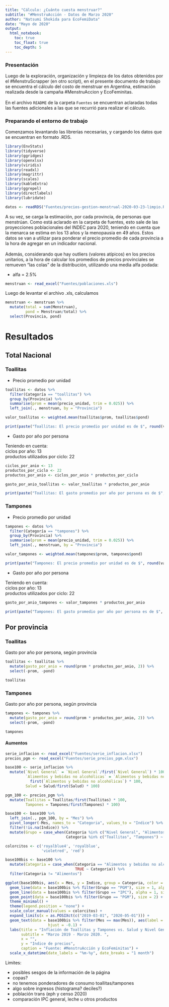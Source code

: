 ```yaml
---
title: "Cálculo: ¿Cuánto cuesta menstruar?"
subtitle: "#MenstruAcción - Datos de Marzo 2020"
author: "Natsumi Shokida para EcoFemiData"
date: "Mayo de 2020"
output:
  html_notebook:
    toc: true
    toc_float: true
    toc_depth: 5
---
```


### Presentación

Luego de la exploración, organización y limpieza de los datos obtenidos por el #MenstruScrapper (en otro script), en el presente documento de trabajo se encuentra el cálculo del costo de menstruar en Argentina, estimación realizada desde la campaña #MenstruAccion y EcoFeminitas.
<br><br>
En el archivo `README` de la carpeta `Fuentes` se encuentran aclaradas todas las fuentes adicionales a las que se recurrió para realizar el cálculo.

### Preparando el entorno de trabajo

Comenzamos levantando las librerías necesarias, y cargando los datos que se encuentran en formato .RDS.

```r
library(EnvStats)
library(tidyverse)
library(ggridges)
library(openxlsx)
library(viridis)
library(readxl)
library(magrittr)
library(scales)
library(kableExtra)
library(ggrepel)
library(directlabels)
library(lubridate)
```

```r
datos <- readRDS("Fuentes/precios-gestion-menstrual-2020-03-23-limpio.RDS")
```

A su vez, se carga la estimación, por cada provincia, de personas que menstrúan. Como está aclarado en la carpeta de fuentes, esto sale de las proyecciones poblacionales del INDEC para 2020, teniendo en cuenta que la menarca se estima en los 13 años y la menopausia en 49 años. Estos datos se van a utilizar para ponderar el precio promedio de cada provincia a la hora de agregar en un indicador nacional.
<br><br>
Además, considerando que hay outliers (valores atípicos) en los precios unitarios, a la hora de calcular los promedios de precios provinciales se remueven "las colas" de la distribución, utilizando una media alfa podada:     

- alfa = 2.5%

```r
menstruan <- read_excel("Fuentes/poblaciones.xls")
```

Luego de levantar el archivo .xls, calculamos  

```r
menstruan <- menstruan %>% 
  mutate(total = sum(Menstruan),
         pond = Menstruan/total) %>% 
  select(Provincia, pond)
```

# Resultados

## Total Nacional

### Toallitas

* Precio promedio por unidad
```r
toallitas <- datos %>% 
  filter(Categoría == "toallitas") %>%
  group_by(Provincia) %>% 
  summarise(prom = mean(precio_unidad, trim = 0.025)) %>% 
  left_join(., menstruan, by = "Provincia")

valor_toallitas <- weighted.mean(toallitas$prom, toallitas$pond)

print(paste("Toallitas: El precio promedio por unidad es de $", round(valor_toallitas, 2)))
```

* Gasto por año por persona

Teniendo en cuenta:     
ciclos por año: 13      
productos utilizados por ciclo: 22

```r
ciclos_por_anio <- 13
productos_por_ciclo <- 22
productos_por_anio <- ciclos_por_anio * productos_por_ciclo

gasto_por_anio_toallitas <- valor_toallitas * productos_por_anio

print(paste("Toallitas: El gasto promedio por año por persona es de $", round(gasto_por_anio_toallitas, 2)))
```

### Tampones

* Precio promedio por unidad
```r
tampones <- datos %>% 
  filter(Categoría == "tampones") %>%
  group_by(Provincia) %>% 
  summarise(prom = mean(precio_unidad, trim = 0.025)) %>% 
  left_join(., menstruan, by = "Provincia")

valor_tampones <- weighted.mean(tampones$prom, tampones$pond)

print(paste("Tampones: El precio promedio por unidad es de $", round(valor_tampones, 2)))
```

* Gasto por año por persona

Teniendo en cuenta:     
ciclos por año: 13      
productos utilizados por ciclo: 22

```r
gasto_por_anio_tampones <- valor_tampones * productos_por_anio

print(paste("Tampones: El gasto promedio por año por persona es de $", round(gasto_por_anio_tampones, 2)))
```

## Por provincia

### Toallitas

Gasto por año por persona, según provincia

```r
toallitas <- toallitas %>% 
  mutate(gasto_por_anio = round(prom * productos_por_anio, 2)) %>% 
  select(-prom, -pond)

toallitas
```

### Tampones

Gasto por año por persona, según provincia

```r
tampones <- tampones %>% 
  mutate(gasto_por_anio = round(prom * productos_por_anio, 2)) %>% 
  select(-prom, -pond)

tampones
```

#### Aumentos

```r
serie_inflacion <- read_excel("Fuentes/serie_inflacion.xlsx")
precios_pgm <- read_excel("Fuentes/serie_precios_pgm.xlsx")
```

```r
base100 <- serie_inflacion %>% 
  mutate(`Nivel General` = `Nivel General`/first(`Nivel General`) * 100,
         `Alimentos y bebidas no alcohólicas` = `Alimentos y bebidas no alcohólicas`/
           first(`Alimentos y bebidas no alcohólicas`) * 100,
         Salud = Salud/first(Salud) * 100)
```

```r
pgm_100 <- precios_pgm %>% 
  mutate(Toallitas = Toallitas/first(Toallitas) * 100,
         Tampones = Tampones/first(Tampones) * 100)
```

```r
base100 <- base100 %>% 
  left_join(., pgm_100, by = "Mes") %>% 
  pivot_longer(-Mes, names_to = "Categoria", values_to = "Indice") %>% 
  filter(!is.na(Indice)) %>% 
  mutate(Grupo = case_when(Categoria %in% c("Nivel General", "Alimentos y bebidas no alcohólicas", "Salud") ~ "IPC",
                           Categoria %in% c("Toallitas", "Tampones") ~ "PGM"))
```

```r
colorcitos <- c('royalblue4', 'royalblue', 
                'violetred', 'red')
```

```r
base100bis <- base100 %>% 
  mutate(Categoria = case_when(Categoria == "Alimentos y bebidas no alcohólicas" ~ "Alimentos",
                               TRUE ~ Categoria)) %>% 
  filter(Categoria != "Alimentos")
```

```r
ggplot(base100bis, aes(x = Mes, y = Indice, group = Categoria, color = Categoria)) +
  geom_line(data = base100bis %>% filter(Grupo == "PGM"), size = 1, alpha = 1) +
  geom_line(data = base100bis %>% filter(Grupo == "IPC"), alpha = 1, size = 1) +
  geom_point(data = base100bis %>% filter(Grupo == "PGM"), size = 2) +
  theme_minimal() +
  theme(legend.position = "none") +
  scale_color_manual(values = colorcitos) +
  expand_limits(x = as.POSIXct(c("2019-03-01", "2020-05-01"))) +
  geom_text(data = base100bis %>% filter(Mes == max(Mes)), aes(label = Categoria), 
                   hjust = -0.1) +
  labs(title = "Inflación de Toallitas y Tampones vs. Salud y Nivel General del IPC-INDEC",
       subtitle = "Marzo 2019 - Marzo 2020. ",
       x = "",
       y = "Indice de precios",
       caption = "Fuente: #MenstruAcción y EcoFeminitas") +
  scale_x_datetime(date_labels = "%m-%y", date_breaks = "1 month")
```



Limites: 

- posibles sesgos de la información de la página
- copas?
- no tenemos ponderadores de consumo toallitas/tampones
- algo sobre ingresos (histograma? deciles?)
- población trans (eph y censo 2020)
- comparación IPC general, leche u otros productos














